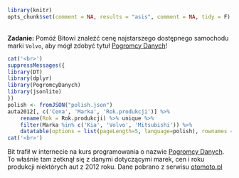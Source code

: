 ```r
library(knitr)
opts_chunk$set(comment = NA, results = "asis", comment = NA, tidy = F)
```

<br>
**Zadanie:** Pomóż Bitowi znaleźć cenę najstarszego dostępnego samochodu marki `Volvo`, aby mógł zdobyć tytuł [Pogromcy Danych](http://pogromcydanych.icm.edu.pl/)!

```r
cat('<br>')	
suppressMessages({
library(DT)
library(dplyr)
library(PogromcyDanych)
library(jsonlite)
})
polish <- fromJSON("polish.json")
auta2012[, c('Cena', 'Marka', 'Rok.produkcji')] %>%
	rename(Rok = Rok.produkcji) %>% unique %>% 
	filter(Marka %in% c('Kia', 'Volvo', 'Mitsubishi')) %>%
	datatable(options = list(pageLength=5, language=polish), rownames = FALSE)
cat('<br>')	
```

Bit trafił w internecie na kurs programowania o nazwie [Pogromcy Danych](http://pogromcydanych.icm.edu.pl/). To właśnie tam zetknął się z danymi dotyczącymi marek, cen i roku produkcji niektórych aut z 2012 roku. Dane pobrano z serwisu [otomoto.pl](otomoto.pl)